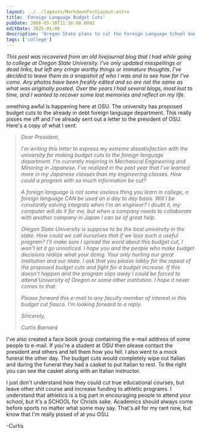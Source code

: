 ```yaml
---
layout: ../../layouts/MarkdownPostLayout.astro
title: 'Foreign Language Budget Cuts'
pubDate: 2008-05-30T11:16:00.000Z
editDate: 2025-01-06
description: 'Oregon State plans to cut the Foreign Language School budget and it pisses me off'
tags: ['college']
---
```



_This post was recovered from an old livejournal blog that I had while going to college at Oregon State University. I've only updated misspellings or dead links, but left any cringe worthy things or immature thoughts. I've decided to leave them as a snapshot of who I was and to see how far I've come. Any photos have been freshly edited and so are not the same as what was originally posted. Over the years I had several blogs, most lost to time, and I wanted to recover some lost memories and reflect on my life._

<DropCap letter='S' />

omething awful is happening here at OSU. The university has proposed budget cuts to the already in debt foreign language department. This really pisses me off and I've already sent out a letter to the president of OSU. Here's a copy of what I sent:

> _Dear President,_
>
> _I'm writing this letter to express my extreme dissatisfaction with the university for making budget cuts to the foreign language department. I'm currently majoring in Mechanical Engineering and Minoring in Japanese. I've realized in the past year that I've learned more in my Japanese classes than my engineering classes. How could a program with so much information be cut?_
>
> _A foreign language is not some useless thing you learn in college, a foreign language CAN be used on a day to day basis. Will I be constantly solving integrals when I'm an engineer? I doubt it, my computer will do it for me, but when a company needs to collaborate with another company in Japan I can be of great help._
>
> _Oregon State University is suppose to be the best university in the state. How could we call ourselves that if we lose such a useful program? I'll make sure I spread the word about this budget cut, I won't let it go unnoticed. I hope you and the people who make budget decisions realize what your doing. Your only hurting our great institution and our state. I ask that you please lobby for the repeal of the proposed budget cuts and fight for a budget increase. If this doesn't happen and the program slips away I could be forced to attend University of Oregon or some other institution. I hope it never comes to that._
>
> _Please forward this e-mail to any faculty member of interest in this budget cut fiasco. I'm looking forward to a reply._
>
> _Sincerely,_
>
> _Curtis Barnard_

I've also created a face book group containing the e-mail address of some people to e-mail. If you're a student at OSU then please contact the president and others and tell them how you fell. I also went to a mock funeral the other day. The budget cuts would completely wipe out Italian and during the funeral they had a casket to put Italian to rest. To the right you can see the casket along with an Italian instructor.

I just don't understand how they could cut true educational courses, but leave other shit course and increase funding to athletic programs. I understand that athletics is a big part in encouraging people to attend your school, but it's a SCHOOL for Christs sake. Academics should always come before sports no matter what some may say. That's all for my rant now, but know that I'm really pissed of at you OSU.

-Curtis
